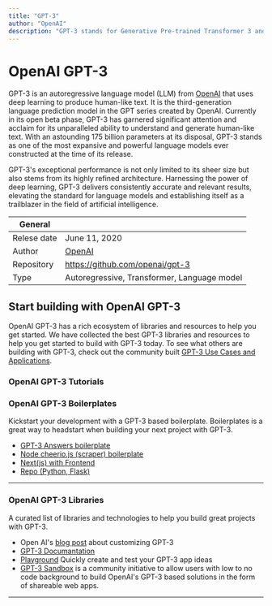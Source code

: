 ```yaml
---
title: "GPT-3"
author: "OpenAI"
description: "GPT-3 stands for Generative Pre-trained Transformer 3 and it is an autoregressive language model that uses deep learning to produce human-like text. It is the third-generation language prediction model in the GPT-n series created by OpenAI. GPT-3 is currently in open beta."
---
```


# OpenAI GPT-3

GPT-3 is an autoregressive language model (LLM) from [OpenAI](https://lablab.ai/tech/openai/) that uses deep learning to produce human-like text. It is the third-generation language prediction model in the GPT series created by OpenAI. Currently in its open beta phase, GPT-3 has garnered significant attention and acclaim for its unparalleled ability to understand and generate human-like text. With an astounding 175 billion parameters at its disposal, GPT-3 stands as one of the most expansive and powerful language models ever constructed at the time of its release.

GPT-3's exceptional performance is not only limited to its sheer size but also stems from its highly refined architecture. Harnessing the power of deep learning, GPT-3 delivers consistently accurate and relevant results, elevating the standard for language models and establishing itself as a trailblazer in the field of artificial intelligence.

| General     |                                                                  |
| ----------- | ---------------------------------------------------------------- |
| Relese date | June 11, 2020                                                    |
| Author      | [OpenAI](https://openai.com/)                         |
| Repository  | https://github.com/openai/gpt-3                                  |
| Type        | Autoregressive, Transformer, Language model                      |

## Start building with OpenAI GPT-3

OpenAI GPT-3 has a rich ecosystem of libraries and resources to help you get started. We have collected the best GPT-3 libraries and resources to help you get started to build with GPT-3 today. To see what others are building with GPT-3, check out the community built [GPT-3 Use Cases and Applications](/apps/tech/openai/gpt3).

### OpenAI GPT-3 Tutorials

<TechTutorials />

### OpenAI GPT-3 Boilerplates

Kickstart your development with a GPT-3 based boilerplate. Boilerplates is a great way to headstart when building your next project with GPT-3.

- [GPT-3 Answers boilerplate](https://github.com/nextgrid/GPT-3-Answers-boilerplate)
- [Node cheerio.js (scraper) boilerplate](https://github.com/nextgrid/GPT-3-Hackathon)
- [Next(js) with Frontend](https://github.com/belay-labs/gpt-explorer)
- [Repo (Python, Flask)](https://github.com/VirbeHQ/GPT-3-chat-boilerplate)

---

### OpenAI GPT-3 Libraries

A curated list of libraries and technologies to help you build great projects with GPT-3.

- Open AI's [blog post](https://openai.com/blog/customized-gpt-3/) about customizing GPT-3
- [GPT-3 Documantation](https://beta.openai.com/docs/introduction)
- [Playground](https://beta.openai.com/playground) Quickly create and test your GPT-3 app ideas
- [GPT-3 Sandbox](https://github.com/Shubhamsaboo/kairos_gpt3) is a community initiative to allow users with low to no code background to build OpenAI's GPT-3 based solutions in the form of shareable web apps.

---
